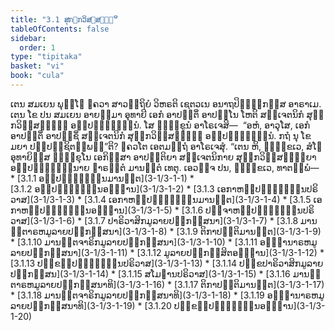 ```yaml
---
title: "3.1 ສຸກ຺ກວິສ຺ສຏ຺ຐິ"
tableOfContents: false
sidebar:
  order: 1
type: "tipitaka"
basket: "vi"
book: "cula"
---
```



<DynamicBreadcrumb />

<Division number="97" book="cula">

<Paragraph number="498" book="cula">
ເຕນ ສມເຍນ ພຸທ຺ໂຘ ຠຄວາ ສາວຕ຺ຖິຍໍ ວິຫຣຕິ ເຊຕວເນ ອນາຖປິຓ຺ຑິກສ຺ສ ອາຣາເມ. ເຕນ ໂຂ ປນ ສມເຍນ ອາຍສ຺ມາ ອຸທາຍີ ເອກໍ ອາປຕ຺ຕິໍ ອາປນ຺ໂນ ໂຫຕິ ສຎ຺ເຈຕນິກໍ ສຸກ຺ກວິສ຺ສຏ຺ຐິໍ ອປ຺ປຏິຈ຺ຉນ຺ນໍ. ໂສ ຠິກ຺ຂູນໍ ອາໂຣເຈສິ—  “ອຫໍ, ອາວຸໂສ, ເອກໍ ອາປຕ຺ຕິໍ ອາປຊ຺ຊິໍ ສຎ຺ເຈຕນິກໍ ສຸກ຺ກວິສ຺ສຏ຺ຐິໍ ອປ຺ປຏິຈ຺ຉນ຺ນໍ. ກຖໍ ນຸ ໂຂ ມຍາ ປຏິປຊ຺ຊິຕພ຺ພນ຺”ຕິ? ຠຄວໂຕ ເອຕມຕ຺ຖໍ ອາໂຣເຈສຸໍ. “ເຕນ ຫິ, ຠິກ຺ຂເວ, ສໍໂຆ ອຸທາຍິສ຺ສ ຠິກ຺ຂຸໂນ ເອກິສ຺ສາ ອາປຕ຺ຕິຍາ ສຎ຺ເຈຕນິກາຍ ສຸກ຺ກວິສ຺ສຏ຺ຐິຍາ ອປ຺ປຏິຈ຺ຉນ຺ນາຍ ຉາຣຕ຺ຕໍ ມານຕ຺ຕໍ ເທຕຸ. ເອວຎ຺ຈ ປນ, ຠິກ຺ຂເວ, ທາຕພ຺ພໍ—

</Paragraph>
</Division>

<TableOfContents book="cula" section="3.1">
* [3.1.1 ອປ຺ປຏິຈ຺ຉນ຺ນມານຕ຺ຕ](3-1/3-1-1)
* [3.1.2 ອປ຺ປຏິຈ຺ຉນ຺ນອພ຺ຠານ](3-1/3-1-2)
* [3.1.3 ເອກາຫປ຺ປຏິຈ຺ຉນ຺ນປຣິວາສ](3-1/3-1-3)
* [3.1.4 ເອກາຫປ຺ປຏິຈ຺ຉນ຺ນມານຕ຺ຕ](3-1/3-1-4)
* [3.1.5 ເອກາຫປ຺ປຏິຈ຺ຉນ຺ນອພ຺ຠານ](3-1/3-1-5)
* [3.1.6 ປຎ຺ຈາຫປ຺ປຏິຈ຺ຉນ຺ນປຣິວາສ](3-1/3-1-6)
* [3.1.7 ປາຣິວາສິກມູລາຍປຏິກສ຺ສນາ](3-1/3-1-7)
* [3.1.8 ມານຕ຺ຕາຣຫມູລາຍປຏິກສ຺ສນາ](3-1/3-1-8)
* [3.1.9 ຕິກາປຕ຺ຕິມານຕ຺ຕ](3-1/3-1-9)
* [3.1.10 ມານຕ຺ຕຈາຣິກມູລາຍປຏິກສ຺ສນາ](3-1/3-1-10)
* [3.1.11 ອພ຺ຠານາຣຫມູລາຍປຏິກສ຺ສນາ](3-1/3-1-11)
* [3.1.12 ມູລາຍປຏິກສ຺ສິຕອພ຺ຠານ](3-1/3-1-12)
* [3.1.13 ປກ຺ຂປ຺ປຏິຈ຺ຉນ຺ນປຣິວາສ](3-1/3-1-13)
* [3.1.14 ປກ຺ຂປາຣິວາສິກມູລາຍປຏິກສ຺ສນ](3-1/3-1-14)
* [3.1.15 ສໂມຘານປຣິວາສ](3-1/3-1-15)
* [3.1.16 ມານຕ຺ຕາຣຫມູລາຍປຏິກສ຺ສນາທິ](3-1/3-1-16)
* [3.1.17 ຕິກາປຕ຺ຕິມານຕ຺ຕ](3-1/3-1-17)
* [3.1.18 ມານຕ຺ຕຈາຣິກມູລາຍປຏິກສ຺ສນາທິ](3-1/3-1-18)
* [3.1.19 ອພ຺ຠານາຣຫມູລາຍປຏິກສ຺ສນາທິ](3-1/3-1-19)
* [3.1.20 ປກ຺ຂປ຺ປຏິຈ຺ຉນ຺ນອພ຺ຠານ](3-1/3-1-20)
</TableOfContents>